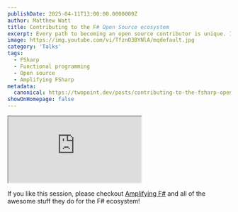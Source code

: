 ```yaml
---
publishDate: 2025-04-11T13:00:00.0000000Z
author: Matthew Watt
title: Contributing to the F# Open Source ecosystem
excerpt: Every path to becoming an open source contributor is unique. In this session, Matt will describe how he approached the challenge.
image: https://img.youtube.com/vi/TfznO3BYNlA/mqdefault.jpg
category: 'Talks'
tags:
  - FSharp
  - Functional programming
  - Open source
  - Amplifying FSharp
metadata:
  canonical: https://twopoint.dev/posts/contributing-to-the-fsharp-open-source-ecosystem
showOnHomepage: false
---
```


<iframe
  src="https://www.youtube.com/embed/TfznO3BYNlA"
  allowfullscreen=""
  allow="accelerometer; autoplay; clipboard-write; encrypted-media; gyroscope; picture-in-picture"
  class="w-full aspect-video"
></iframe>

If you like this session, please checkout [Amplifying F#](https://amplifyingfsharp.io/) and all of the awesome stuff they do for the F# ecosystem!

